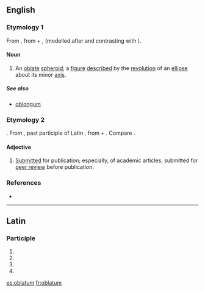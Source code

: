 ==English==

===Etymology 1===
From {{etyl|LL.|en}} {{term|oblatus|oblātus|lang=la|tr=oblatus}}, from {{etyl|la|en}} {{term|ob||lang=la|in front of, before}} + {{term|latus|lātus|lang=la|broad, wide}}, (modelled after and contrasting with {{term|prolatus||lang=la|extended, lengthened}}).

====Noun====
{{en-noun|oblat|a}}

# {{geometry}} An [[oblate]] [[spheroid]]; a [[figure]] [[described]] by the [[revolution]] of an [[ellipse]] about its minor [[axis]].

=====See also=====
* [[oblongum]]

===Etymology 2===
{{etyl|NL.|en}}. From {{etyl|la|en}} {{term|oblātum||tr=oblatum|lang=la}}, past participle of Latin {{term|offerre||lang=la|bring to, [[offer]]}}, from {{term|ob||lang=la|in front of}} + {{term|fero||lang=la|bring}}. Compare {{term|oblate}}.

====Adjective====
{{en-adj|-}}

# [[submitted|Submitted]] for publication; especially, of academic articles, submitted for [[peer review]] before publication.

===References===
* {{R:Webster 1913}}

----

==Latin==

===Participle===
{{la-part-form|oblātum}}

# {{inflection of|oblatus|oblātus|nom|n|s|lang=la}}
# {{inflection of|oblatus|oblātus|acc|m|s|lang=la}}
# {{inflection of|oblatus|oblātus|acc|n|s|lang=la}}
# {{inflection of|oblatus|oblātus|voc|n|s|lang=la}}

[[es:oblatum]]
[[fr:oblatum]]